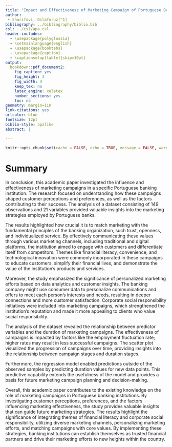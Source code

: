 ```yaml
---
title: "Impact and Effectiveness of Marketing Campaign of Portuguese Banking Institution"
author:  
 - Sharifovi, Dilafuruz[^1]
bibliography: ../bibliography/biblio.bib
csl: ../csl/apa.csl
header-includes:
  - \usepackage{polyglossia}
  - \setmainlanguage{english}
  - \usepackage{booktabs}
  - \usepackage{caption} 
  - \captionsetup[table]{skip=10pt}
output:
  bookdown::pdf_document2:
    fig_caption: yes
    fig_height: 3
    fig_width: 4
    keep_tex: no
    latex_engine: xelatex
    number_sections: yes
    toc: no
geometry: margin=1in
link-citations: yes
urlcolor: blue
fontsize: 12pt
biblio-style: apalike
abstract: |

---
```


```r
knitr::opts_chunk$set(cache = FALSE, echo = TRUE, message = FALSE, warning = FALSE)
```

<!-- ======================================================================= -->

<!-- ============================== FOOTNOTES ============================== -->

<!-- ======================================================================= -->

[^1]: 20080946, [Github Repo](https://github.com/DilafuruzSharifovi/20080946.git)

# Summary

In conclusion, this academic paper investigated the influence and effectiveness of marketing campaigns in a specific Portuguese banking institution. The research focused on understanding how these campaigns shaped customer perceptions and preferences, as well as the factors contributing to their success. The analysis of a dataset consisting of 149 observations and 21 variables provided valuable insights into the marketing strategies employed by Portuguese banks. 

The results highlighted how crucial it is to match marketing with the fundamental principles of the banking organization, such trust, openness, and individualized service. By effectively communicating these values through various marketing channels, including traditional and digital platforms, the institution aimed to engage with customers and differentiate itself from competitors. Themes like financial literacy, convenience, and technological innovation were commonly incorporated in these campaigns to educate customers, simplify their financial lives, and demonstrate the value of the institution's products and services. 

Moreover, the study emphasized the significance of personalized marketing efforts based on data analytics and customer insights. The banking company might use consumer data to personalize communications and offers to meet each person's interests and needs, resulting in deeper connections and more customer satisfaction. Corporate social responsibility initiatives were included into marketing campaigns, which strengthened the institution's reputation and made it more appealing to clients who value social responsibility.   

The analysis of the dataset revealed the relationship between predictor variables and the duration of marketing campaigns. The effectiveness of campaigns is impacted by factors like the employment fluctuation rate; higher rates may result in less successful campaigns. The scatter plot visualized the progression of campaigns over time, providing insights into the relationship between campaign stages and duration stages. 

Furthermore, the regression model enabled predictions outside of the observed samples by predicting duration values for new data points. This predictive capability extends the usefulness of the model and provides a basis for future marketing campaign planning and decision-making. 

Overall, this academic paper contributes to the existing knowledge on the role of marketing campaigns in Portuguese banking institutions. By investigating customer perceptions, preferences, and the factors influencing marketing effectiveness, the study provides valuable insights that can guide future marketing strategies. The results highlight the significance of integrating themes of financial literacy and corporate social responsibility, utilizing diverse marketing channels, personalizing marketing efforts, and matching campaigns with core values. By implementing these strategies, banking institutions can establish themselves as trusted financial partners and drive their marketing efforts to new heights within the country. 

  

 

 